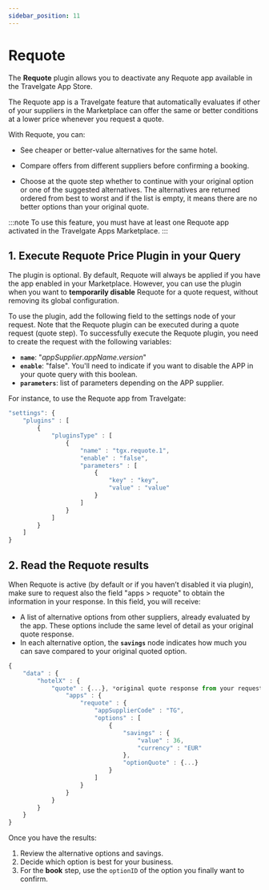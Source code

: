 ```yaml
---
sidebar_position: 11
---
```


# Requote

The **Requote** plugin allows you to deactivate any Requote app available in the Travelgate App Store.

The Requote app is a Travelgate feature that automatically evaluates if other of your suppliers in the Marketplace can offer the same or better conditions at a lower price whenever you request a quote.

With Requote, you can:

* See cheaper or better-value alternatives for the same hotel.

* Compare offers from different suppliers before confirming a booking.

* Choose at the quote step whether to continue with your original option or one of the suggested alternatives. The alternatives are returned ordered from best to worst and if the list is empty, it means there are no better options than your original quote.


:::note
To use this feature, you must have at least one Requote app activated in the Travelgate Apps Marketplace.
:::

## 1. Execute Requote Price Plugin in your Query

The plugin is optional. By default, Requote will always be applied if you have the app enabled in your Marketplace. However, you can use the plugin when you want to **temporarily disable** Requote for a quote request, without removing its global configuration. 

To use the plugin, add the following field to the settings node of your request. Note that the Requote plugin can be executed during a quote request (quote step). To successfully execute the Requote plugin, you need to create the request with the following variables:

* **`name`**: "*appSupplier*.*appName*.*version*"
* **`enable`**: "false". You'll need to indicate if you want to disable the APP in your quote query with this boolean. 
* **`parameters`**: list of parameters depending on the APP supplier.


For instance, to use the Requote app from Travelgate:

```js
"settings": {
    "plugins" : [
        {
            "pluginsType" : [
                {
                    "name" : "tgx.requote.1",
                    "enable" : "false",
                    "parameters" : [
                        {
                            "key" : "key",
                            "value" : "value"
                        }
                    ]
                }
            ]
        }
    ]
}
```

## 2. Read the Requote results

When Requote is active (by default or if you haven’t disabled it via plugin), make sure to request also the field "apps > requote" to obtain the information in your response.
In this field, you will receive:

* A list of alternative options from other suppliers, already evaluated by the app. These options include the same level of detail as your original quote response.
* In each alternative option, the **`savings`** node indicates how much you can save compared to your original quoted option.

```js
{
    "data" : {
        "hotelX" : {
            "quote" : {...}, *original quote response from your request*
                "apps" : {
                    "requote" : {
                        "appSupplierCode" : "TG",
                        "options" : [
                            {
                                "savings" : {
                                    "value" : 36,
                                    "currency" : "EUR"
                                },
                                "optionQuote" : {...}
                            }
                        ]
                    }
                }
            }
        }
    }
}
```


Once you have the results:

1. Review the alternative options and savings.
2. Decide which option is best for your business.
3. For the **book** step, use the `optionID` of the option you finally want to confirm.
 

